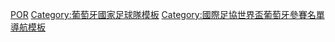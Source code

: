 {{National squad
 | name      = 2014年世界盃足球賽葡萄牙參賽名單
 | bg        = #B50000
 | fg        = gold
 | bordercolor = #006600
 | country   = 葡萄牙
 | comp link = 2014年世界杯足球赛
 | comp      = 2014年世界杯足球赛
 | p1       = [[愛德華多·卡瓦略|-{zh-hans:爱德华多;zh-hk:伊度亞度;zh-tw:愛德華多;}-]]
 | p2       = [[布鲁诺·阿尔维斯|-{zh-hans:布鲁诺·阿尔维斯;zh-hk:般奴·艾維斯;zh-tw:布魯諾·阿爾維斯;}-]]
 | p3       = [[佩佩|-{zh-hans:佩佩; zh-hk:比比; zh-tw:佩佩; zh-mo:柏比;}-]]
 | p4       = [[米格尔·维罗索|-{zh-hans:维罗索;zh-hk:維洛素;zh-tw:維洛佐;}-]]
 | p5       = [[法比奧·干查奧|-{zh-hans:科恩特朗;zh-hk:干查奧;zh-tw:科恩特朗;}-]]
 | p6       = [[威廉·卡維奴|威-{}-廉]]
 | p7       = [[基斯坦奴·朗拿度|-{zh-hans:克里斯蒂亚诺·罗纳尔多;zh-hk:基斯坦奴·朗拿度;zh-tw:克里斯蒂亞諾·羅納度;}-]] [[File:Captain sports.svg|10px|link=隊長 (足球)|alt=队长]]
 | p8       = [[若昂·穆蒂尼奥|-{zh-hans:穆蒂尼奥;zh-hk:莫天奴;zh-tw:穆蒂尼奧;}-]]
 | p9       = [[乌戈·阿尔梅达|-{zh-hans:乌戈·阿尔梅达;zh-hk:曉高·艾美達;zh-tw:烏戈·阿爾梅達;}-]]
 | p10      = [[維埃里尼亞|-{zh-hans:维埃里尼亚;zh-hk:維爾連亞;zh-tw:維埃里尼亞;}-]]
 | p11      = [[埃德尔 (葡萄牙足球运动员)|-{zh-hans:埃德尔;zh-hk:艾達;zh-tw:埃德爾;}-]]
 | p12      = [[鲁伊·帕特里西奥|-{zh-hans:帕特里西奥;zh-hk:柏迪斯奧;zh-tw:帕特里西奧;}-]]
 | p13      = [[列卡度·哥斯達|-{zh-hans:科斯塔;zh-hk:哥斯達;zh-tw:科斯塔;}-]]
 | p14      = [[路易斯·内托|-{zh-hans:内托;zh-hk:尼圖;zh-tw:內托;}-]]
 | p15      = [[拉法·席爾瓦|-{zh-hans:席尔瓦; zh-hk:拉法;}-]]
 | p16      = [[劳尔·梅雷莱斯|-{zh-hans:梅雷莱斯;zh-hk:美利拉斯;zh-tw:美尼利斯;}-]]
 | p17      = [[蘭尼|-{zh-hans:纳尼;zh-hk:蘭尼;zh-tw:納尼;}-]]
 | p18      = [[西尔维斯特·瓦雷拉|-{zh-hans:瓦雷拉; zh-hk:華利拿; zh-tw:瓦雷拉}-]]
 | p19      = {{le|安祖·艾美達|André Almeida}}
 | p20      = {{le|魯賓·阿莫廉|Rúben Amorim|-{zh-hans:阿莫林;zh-hk:阿莫廉;zh-tw:阿莫林;}-}}
 | p21      = [[祖奧·彭利拿|-{zh-hans:佩雷拉;zh-hk:彭利拿;zh-tw:佩雷拉;}-]]
 | p22      = [[貝托 (葡萄牙足球運動員)|-{zh-hans:贝托;zh-hk:比圖}-]]
 | p23      = [[埃尔德·波斯蒂加|-{zh-hans:波斯蒂加;zh-hk:保斯迪加;zh-tw:波斯蒂加;}-]]
 | coach     = [[保罗·本托|-{zh-hans:本托;zh-hk:賓圖;zh-tw:本托;}-]]
}}<noinclude>
[[Category:2014年世界杯足球赛参赛名单模板|POR]]
[[Category:葡萄牙國家足球隊模板]]
[[Category:國際足協世界盃葡萄牙參賽名單導航模板]]
</noinclude>